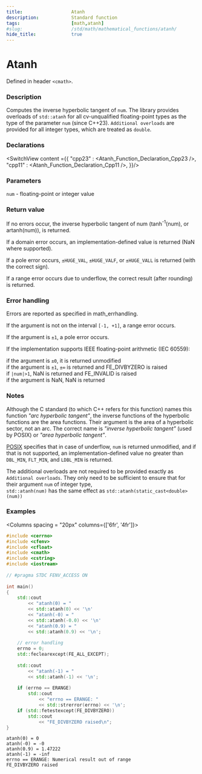 ```yaml
---
title:                  Atanh
description:            Standard function
tags:                   [math,atanh]
#slug:                  /std/math/mathematical_functions/atanh/
hide_title:             true
---
```




# Atanh

Defined in header `<cmath>`.

### Description

Computes the inverse hyperbolic tangent of `num`. The library provides overloads of `std::atanh` for 
all cv-unqualified floating-point types as the type of the parameter `num` (since C++23).
`Additional overloads` are provided for all integer types, which are treated as `double`.


### Declarations

<SwitchView content ={{
    "cpp23" : <Atanh_Function_Declaration_Cpp23 />,
    "cpp11" : <Atanh_Function_Declaration_Cpp11 />,
}}/>


### Parameters
 
`num` - floating-point or integer value

### Return value

If no errors occur, the inverse hyperbolic tangent of num (tanh<sup>-1</sup>(num), or artanh(num)), is returned.

If a domain error occurs, an implementation-defined value is returned (NaN where supported).

If a pole error occurs, `±HUGE_VAL`, `±HUGE_VALF`, or `±HUGE_VALL` is returned (with the correct sign).

If a range error occurs due to underflow, the correct result (after rounding) is returned.

### Error handling

Errors are reported as specified in math_errhandling.

If the argument is not on the interval `[-1, +1]`, a range error occurs.

If the argument is `±1`, a pole error occurs.

If the implementation supports IEEE floating-point arithmetic (IEC 60559):

if the argument is `±0`, it is returned unmodified <br/>
if the argument is `±1`, `±∞` is returned and FE_DIVBYZERO is raised<br/>
if `|num|>1`, NaN is returned and FE_INVALID is raised<br/>
if the argument is NaN, NaN is returned<br/>
### Notes

Although the C standard (to which C++ refers for this function) 
names this function *"arc hyperbolic tangent"*, the inverse functions of the hyperbolic functions are the area functions. 
Their argument is the area of a hyperbolic sector, not an arc. The correct name is *"inverse hyperbolic tangent"* (used by POSIX) or *"area hyperbolic tangent"*.

[POSIX](https://pubs.opengroup.org/onlinepubs/9699919799/functions/atanh.html)
specifies that in case of underflow, `num` is returned unmodified, and if that is not supported, 
an implementation-defined value no greater than `DBL_MIN`, `FLT_MIN`, and `LDBL_MIN` is returned.

The additional overloads are not required to be provided exactly as `Additional overloads`. 
They only need to be sufficient to ensure that for their argument `num` of integer type,  <br/>
`std::atanh(num)` has the same effect as `std::atanh(static_cast<double>(num))`

### Examples



<Columns spacing = "20px" columns={['6fr', '4fr']}>
<div>

```cpp
#include <cerrno>
#include <cfenv>
#include <cfloat>
#include <cmath>
#include <cstring>
#include <iostream>
 
// #pragma STDC FENV_ACCESS ON
 
int main()
{
    std::cout 
        << "atanh(0) = " 
        << std::atanh(0) << '\n'
        << "atanh(-0) = " 
        << std::atanh(-0.0) << '\n'
        << "atanh(0.9) = " 
        << std::atanh(0.9) << '\n';
 
    // error handling
    errno = 0;
    std::feclearexcept(FE_ALL_EXCEPT);
 
    std::cout 
        << "atanh(-1) = " 
        << std::atanh(-1) << '\n';
 
    if (errno == ERANGE)
        std::cout 
            << "errno == ERANGE: " 
            << std::strerror(errno) << '\n';
    if (std::fetestexcept(FE_DIVBYZERO))
        std::cout 
            << "FE_DIVBYZERO raised\n";
}
```

</div>

<div>

```plaintext title="Possible Result"
atanh(0) = 0
atanh(-0) = -0
atanh(0.9) = 1.47222
atanh(-1) = -inf
errno == ERANGE: Numerical result out of range
FE_DIVBYZERO raised
```

</div>
</Columns>
